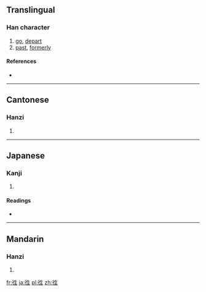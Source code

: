 {{also|往}}
==Translingual==

===Han character===
{{Han char|rn=60|rad=彳|as=05|sn=8|four=|canj=竹人竹手一 (HOHQM)}}

# [[go]], [[depart]]
# [[past]], [[formerly]]

====References====
* {{Han ref|kx=0365.411|dkj=10074|dj=0686.050|hdz=20816.060|uh=5F83|ud=24451}}

----

==Cantonese==

===Hanzi===
{{yue-hanzi|jyut=[[wong5]]|y=wong5}}

# {{defn|lang=yue|sort=彳05}}

----

==Japanese==

===Kanji===
{{ja-kanji|grade=|rs=彳05}}

# {{defn|lang=ja|sort=彳05}}

====Readings====
* {{ja-readings|on=[[おう]] (ō)|kun=[[ゆく]] (yuku), [[いく]] (iku)}}

----

==Mandarin==

===Hanzi===
{{cmn-hanzi|pin=[[wǎng]] ([[wang3]])|wg=wang<sup>3</sup>}}

# {{defn|lang=cmn|sort=彳05}}

[[fr:徃]]
[[ja:徃]]
[[pl:徃]]
[[zh:徃]]